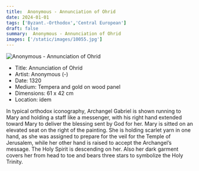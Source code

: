 ```yaml
---
title:  Anonymous - Annunciation of Ohrid
date: 2024-01-01
tags: ['Byzant.-Orthodox','Central European']
draft: false
summary:  Anonymous - Annunciation of Ohrid
images: ['/static/images/10055.jpg']
---
```


![ Anonymous - Annunciation of Ohrid](/static/images/10055.jpg)

* Title: Annunciation of Ohrid
* Artist:  Anonymous (-)
* Date: 1320
* Medium: Tempera and gold on wood panel
* Dimensions: 61 x 42 cm
* Location: idem

In typical orthodox iconography, Archangel Gabriel is shown running to Mary and holding a staff like a messenger, with his right hand extended toward Mary to deliver the blessing sent by God for her. Mary is sitted on an elevated seat on the right of the painting. She is holding scarlet yarn in one hand, as she was assigned to prepare for the veil for the Temple of Jerusalem, while her other hand is raised to accept the Archangel’s message. The Holy Spirit is descending on her. Also her dark garment covers her from head to toe and bears three stars to symbolize the Holy Trinity.
